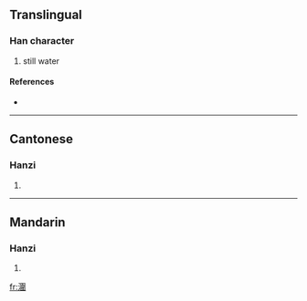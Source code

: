 {{also|涠}}
==Translingual==

===Han character===
{{Han char|rn=85|rad=水|as=12|sn=15|four=3610<sub>0</sub>|canj=水田木手 (EWDQ)}}

# still water

====References====
* {{Han ref|kx=0651.190|dkj=18310|dj=1061.220|hdz=31742.080|uh=6F7F|ud=28543|bh=E65C|bd=58972}}

----

==Cantonese==

===Hanzi===
{{yue-hanzi|jyut=|y=wai4|sim=涠}}

# {{defn|Cantonese}}

----

==Mandarin==

===Hanzi===
{{cmn-hanzi|sim=涠|pin=[[wéi]] ([[wei2]])|wg=wei<sup>2</sup>}}

# {{defn|Mandarin}}

[[fr:潿]]
